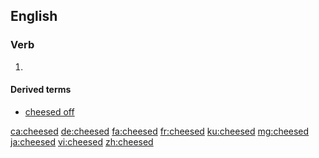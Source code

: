 ==English==

===Verb===
{{head|en|verb form}}

# {{en-past of|cheese}}

====Derived terms====
* [[cheesed off]]

[[ca:cheesed]]
[[de:cheesed]]
[[fa:cheesed]]
[[fr:cheesed]]
[[ku:cheesed]]
[[mg:cheesed]]
[[ja:cheesed]]
[[vi:cheesed]]
[[zh:cheesed]]